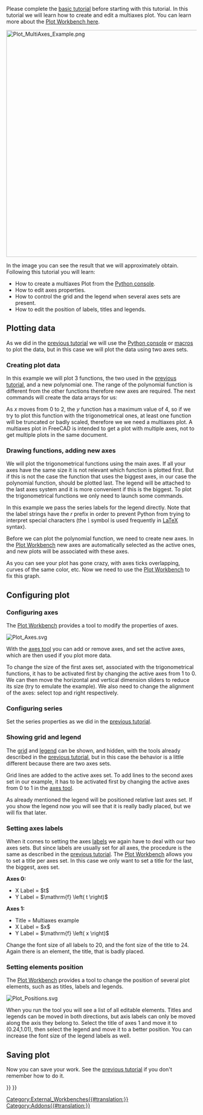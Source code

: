<languages/>

<div class="mw-translate-fuzzy">
{{TutorialInfo/ru
|Topic=Plot workbench
|Level=Intermediate
|Time=
|Author=
|FCVersion=
|Files=
}}
</div>

Please complete the [[Plot_Basic_tutorial|basic tutorial]] before starting with this tutorial. In this tutorial we will learn how to create and edit a multiaxes plot. You can learn more about the [[Plot_Workbench|Plot Workbench here]].

[[Image:Plot_MultiAxes_Example.png|600px]]
{{Caption|Multiaxes plot example}}

In the image you can see the result that we will approximately obtain. Following this tutorial you will learn:
* How to create a multiaxes Plot from the [[Python_console|Python console]].
* How to edit axes properties.
* How to control the grid and the legend when several axes sets are present.
* How to edit the position of labels, titles and legends.

==Plotting data==

As we did in the [[Plot_Basic_tutorial|previous tutorial]] we will use the [[Python_console|Python console]] or [[Macros|macros]] to plot the data, but in this case we will plot the data using two axes sets.

===Creating plot data===

In this example we will plot 3 functions, the two used in the [[Plot_Basic_tutorial|previous tutorial]], and a new polynomial one. The range of the polynomial function is different from the other functions therefore new axes are required. The next commands will create the data arrays for us:

{{Code|code=
import math
p = range(0,1001)
x = [2.0*xx/1000.0 for xx in p]
y = [xx**2.0 for xx in x]
t = [tt/1000.0 for tt in p]
s = [math.sin(math.pi*2.0*tt) for tt in t]
c = [math.cos(math.pi*2.0*tt) for tt in t]
}}

As ''x'' moves from 0 to 2, the ''y'' function has a maximum value of 4, so if we try to plot this function with the trigonometrical ones, at least one function will be truncated or badly scaled, therefore we we need a multiaxes plot. A multiaxes plot in FreeCAD is intended to get a plot with multiple axes, not to get multiple plots in the same document.

===Drawing functions, adding new axes===

We will plot the trigonometrical functions using the main axes. If all your axes have the same size it is not relevant which function is plotted first. But if this is not the case the function that uses the biggest axes, in our case the polynomial function, should be plotted last. The legend will be attached to the last axes system and it is more convenient if this is the biggest. To plot the trigonometrical functions we only need to launch some commands.

{{Code|code=
try:
    from FreeCAD.Plot import Plot
except ImportError:
    from freecad.plot import Plot

Plot.plot(t,s,r"$\sin\left( 2 \pi t \right)$")
Plot.plot(t,c,r"$\cos\left( 2 \pi t \right)$")
}}

In this example we pass the series labels for the legend directly. Note that the label strings have the ''r'' prefix in order to prevent Python from trying to interpret special characters (the ''\'' symbol is used frequently in [http://www.latex-project.org LaTeX] syntax).

Before we can plot the polynomial function, we need to create new axes. In the [[Plot_Workbench|Plot Workbench]] new axes are automatically selected as the active ones, and new plots will be associated with these axes.

{{Code|code=
Plot.addNewAxes()
Plot.plot(x,y,r"$x^2$")
}}

As you can see your plot has gone crazy, with axes ticks overlapping, curves of the same color, etc. Now we need to use the [[Plot_Workbench|Plot Workbench]] to fix this graph.

==Configuring plot==

===Configuring axes===

The [[Plot_Workbench|Plot Workbench]] provides a tool to modify the properties of axes.

[[Image:Plot_Axes.svg‎]]
{{Caption|Axes configuration tool icon}}

With the [[Plot_Axes|axes tool]] you can add or remove axes, and set the active axes, which are then used if you plot more data.

To change the size of the first axes set, associated with the trigonometrical functions, it has to be activated first by changing the active axes from 1 to 0. We can then move the horizontal and vertical dimension sliders to reduce its size (try to emulate the example). We also need to change the alignment of the axes: select top and right respectively.

===Configuring series===

Set the series properties as we did in the [[Plot_Basic_tutorial|previous tutorial]].

===Showing grid and legend===

The [[Plot_Grid|grid]] and [[Plot_Legend|legend]] can be shown, and hidden, with the tools already described in the [[Plot_Basic_tutorial|previous tutorial]], but in this case the behavior is a little different because there are two axes sets.

Grid lines are added to the active axes set. To add lines to the second axes set in our example, it has to be activated first by changing the active axes from 0 to 1 in the [[Plot_Axes|axes tool]].

As already mentioned the legend will be positioned relative last axes set. If you show the legend now you will see that it is really badly placed, but we will fix that later.

===Setting axes labels===

When it comes to setting the axes [[Plot_Labels|labels]] we again have to deal with our two axes sets. But since labels are usually set for all axes, the procedure is the same as described in the [[Plot_Basic_tutorial|previous tutorial]]. The [[Plot_Workbench|Plot Workbench]] allows you to set a title per axes set. In this case we only want to set a title for the last, the biggest, axes set.

'''Axes 0:'''
* X Label = $t$
* Y Label = $\mathrm{f} \left( t \right)$
'''Axes 1:'''
* Title = Multiaxes example
* X Label = $x$
* Y Label = $\mathrm{f} \left( x \right)$

Change the font size of all labels to 20, and the font size of the title to 24. Again there is an element, the title, that is badly placed.

===Setting elements position===

The [[Plot_Workbench|Plot Workbench]] provides a tool to change the position of several plot elements, such as as titles, labels and legends.

[[Image:Plot_Positions.svg]]
{{Caption|Position editor icon}}

When you run the tool you will see a list of all editable elements. Titles and legends can be moved in both directions, but axis labels can only be moved along the axis they belong to. Select the title of axes 1 and move it to (0.24,1.01), then select the legend and move it to a better position. You can increase the font size of the legend labels as well.

==Saving plot==

Now you can save your work. See the [[Plot_Basic_tutorial|previous tutorial]] if you don't remember how to do it.


{{Plot_Tools_navi{{#translation:}}}}
{{Userdocnavi{{#translation:}}}}
[[Category:External_Workbenches{{#translation:}}]]
[[Category:Addons{{#translation:}}]]